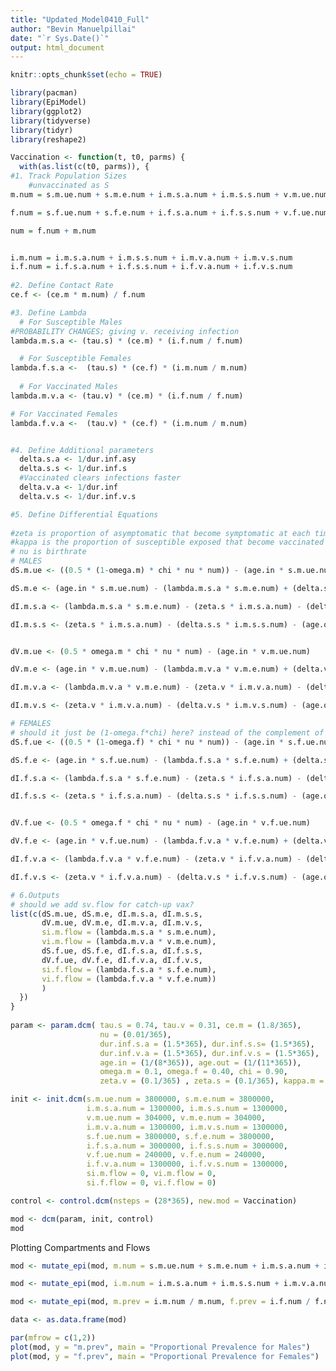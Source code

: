 ```yaml
---
title: "Updated_Model0410_Full"
author: "Bevin Manuelpillai"
date: "`r Sys.Date()`"
output: html_document
---
```


```r
knitr::opts_chunk$set(echo = TRUE)

library(pacman)
library(EpiModel)
library(ggplot2)
library(tidyverse)
library(tidyr)
library(reshape2)
```


```r
Vaccination <- function(t, t0, parms) {
  with(as.list(c(t0, parms)), {
#1. Track Population Sizes
    #unvaccinated as S
m.num = s.m.ue.num + s.m.e.num + i.m.s.a.num + i.m.s.s.num + v.m.ue.num + v.m.e.num + i.m.v.a.num + i.m.v.s.num + s.m.e.num

f.num = s.f.ue.num + s.f.e.num + i.f.s.a.num + i.f.s.s.num + v.f.ue.num + v.f.e.num + i.f.v.a.num + i.f.v.s.num + s.f.e.num

num = f.num + m.num


i.m.num = i.m.s.a.num + i.m.s.s.num + i.m.v.a.num + i.m.v.s.num
i.f.num = i.f.s.a.num + i.f.s.s.num + i.f.v.a.num + i.f.v.s.num
  
#2. Define Contact Rate
ce.f <- (ce.m * m.num) / f.num

#3. Define Lambda
  # For Susceptible Males
#PROBABILITY CHANGES; giving v. receiving infection
lambda.m.s.a <- (tau.s) * (ce.m) * (i.f.num / f.num)

  # For Susceptible Females
lambda.f.s.a <-  (tau.s) * (ce.f) * (i.m.num / m.num)
  
  # For Vaccinated Males
lambda.m.v.a <- (tau.v) * (ce.m) * (i.f.num / f.num)

# For Vaccinated Females
lambda.f.v.a <-  (tau.v) * (ce.f) * (i.m.num / m.num)


#4. Define Additional parameters
  delta.s.a <- 1/dur.inf.asy
  delta.s.s <- 1/dur.inf.s
  #Vaccinated clears infections faster
  delta.v.a <- 1/dur.inf
  delta.v.s <- 1/dur.inf.v.s

#5. Define Differential Equations
  
#zeta is proportion of asymptomatic that become symptomatic at each timestep, 
#kappa is the proportion of susceptible exposed that become vaccinated exposed at each timestep
# nu is birthrate
# MALES
dS.m.ue <- ((0.5 * (1-omega.m) * chi * nu * num)) - (age.in * s.m.ue.num)

dS.m.e <- (age.in * s.m.ue.num) - (lambda.m.s.a * s.m.e.num) + (delta.s.a * i.m.s.a.num) + (delta.s.s * i.m.s.s.num) - (kappa.m * s.m.e.num) - (age.out * s.m.e.num)

dI.m.s.a <- (lambda.m.s.a * s.m.e.num) - (zeta.s * i.m.s.a.num) - (delta.s.a * i.m.s.a.num) - (age.out * i.m.s.a.num)

dI.m.s.s <- (zeta.s * i.m.s.a.num) - (delta.s.s * i.m.s.s.num) - (age.out * i.m.s.s.num)


dV.m.ue <- (0.5 * omega.m * chi * nu * num) - (age.in * v.m.ue.num) 

dV.m.e <- (age.in * v.m.ue.num) - (lambda.m.v.a * v.m.e.num) + (delta.v.a * i.m.v.a.num) + (delta.v.s * i.m.v.s.num) + (kappa.m * s.m.e.num) - (age.out * v.m.e.num)

dI.m.v.a <- (lambda.m.v.a * v.m.e.num) - (zeta.v * i.m.v.a.num) - (delta.v.a * i.m.v.a.num) - (age.out * i.m.v.a.num)

dI.m.v.s <- (zeta.v * i.m.v.a.num) - (delta.v.s * i.m.v.s.num) - (age.out * i.m.v.s.num)

# FEMALES
# should it just be (1-omega.f*chi) here? instead of the complement of the whole term?
dS.f.ue <- ((0.5 * (1-omega.f) * chi * nu * num)) - (age.in * s.f.ue.num) # - death.rate?

dS.f.e <- (age.in * s.f.ue.num) - (lambda.f.s.a * s.f.e.num) + (delta.s.a * i.f.s.a.num) + (delta.s.s * i.f.s.s.num) - (kappa.f * s.f.e.num) - (age.out * s.f.e.num) # - death.rate?

dI.f.s.a <- (lambda.f.s.a * s.f.e.num) - (zeta.s * i.f.s.a.num) - (delta.s.a * i.f.s.a.num) - (age.out * i.f.s.a.num) # -death.rate?

dI.f.s.s <- (zeta.s * i.f.s.a.num) - (delta.s.s * i.f.s.s.num) - (age.out * i.f.s.s.num) # -death.rate?


dV.f.ue <- (0.5 * omega.f * chi * nu * num) - (age.in * v.f.ue.num) 

dV.f.e <- (age.in * v.f.ue.num) - (lambda.f.v.a * v.f.e.num) + (delta.v.a * i.f.v.a.num) + (delta.v.s * i.f.v.s.num) + (kappa.f * s.f.e.num) - (age.out * v.f.e.num)

dI.f.v.a <- (lambda.f.v.a * v.f.e.num) - (zeta.v * i.f.v.a.num) - (delta.v.a * i.f.v.a.num) - (age.out * i.f.v.a.num)

dI.f.v.s <- (zeta.v * i.f.v.a.num) - (delta.v.s * i.f.v.s.num) - (age.out * i.f.v.s.num)

# 6.Outputs
# should we add sv.flow for catch-up vax?
list(c(dS.m.ue, dS.m.e, dI.m.s.a, dI.m.s.s, 
       dV.m.ue, dV.m.e, dI.m.v.a, dI.m.v.s,
       si.m.flow = (lambda.m.s.a * s.m.e.num),
       vi.m.flow = (lambda.m.v.a * v.m.e.num),
       dS.f.ue, dS.f.e, dI.f.s.a, dI.f.s.s, 
       dV.f.ue, dV.f.e, dI.f.v.a, dI.f.v.s,
       si.f.flow = (lambda.f.s.a * s.f.e.num),
       vi.f.flow = (lambda.f.v.a * v.f.e.num))
       )
  })
}
       
param <- param.dcm( tau.s = 0.74, tau.v = 0.31, ce.m = (1.8/365),
                    nu = (0.01/365),
                    dur.inf.s.a = (1.5*365), dur.inf.s.s= (1.5*365),
                    dur.inf.v.a = (1.5*365), dur.inf.v.s = (1.5*365),
                    age.in = (1/(8*365)), age.out = (1/(11*365)),
                    omega.m = 0.1, omega.f = 0.40, chi = 0.90,
                    zeta.v = (0.1/365) , zeta.s = (0.1/365), kappa.m = (0.0025/365), kappa.f = (0.0025/365))

init <- init.dcm(s.m.ue.num = 3800000, s.m.e.num = 3800000,
                 i.m.s.a.num = 1300000, i.m.s.s.num = 1300000,
                 v.m.ue.num = 304000, v.m.e.num = 304000, 
                 i.m.v.a.num = 1300000, i.m.v.s.num = 1300000,
                 s.f.ue.num = 3800000, s.f.e.num = 3800000, 
                 i.f.s.a.num = 3000000, i.f.s.s.num = 3000000,
                 v.f.ue.num = 240000, v.f.e.num = 240000, 
                 i.f.v.a.num = 1300000, i.f.v.s.num = 1300000,
                 si.m.flow = 0, vi.m.flow = 0,
                 si.f.flow = 0, vi.f.flow = 0)

control <- control.dcm(nsteps = (28*365), new.mod = Vaccination)

mod <- dcm(param, init, control)
mod
```
Plotting Compartments and Flows
```r
mod <- mutate_epi(mod, m.num = s.m.ue.num + s.m.e.num + i.m.s.a.num + i.m.s.s.num + v.m.ue.num + v.m.e.num + i.m.v.a.num + i.m.v.s.num + s.m.e.num, f.num = s.f.ue.num + s.f.e.num + i.f.s.a.num + i.f.s.s.num + v.f.ue.num + v.f.e.num + i.f.v.a.num + i.f.v.s.num + s.f.e.num)

mod <- mutate_epi(mod, i.m.num = i.m.s.a.num + i.m.s.s.num + i.m.v.a.num + i.m.v.s.num, i.f.num = i.f.s.a.num + i.f.s.s.num + i.f.v.a.num + i.f.v.s.num)

mod <- mutate_epi(mod, m.prev = i.m.num / m.num, f.prev = i.f.num / f.num)

data <- as.data.frame(mod)

par(mfrow = c(1,2))
plot(mod, y = "m.prev", main = "Proportional Prevalence for Males")
plot(mod, y = "f.prev", main = "Proportional Prevalence for Females")
```

